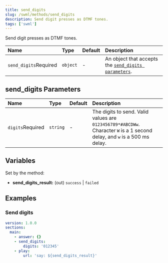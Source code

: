 ```yaml
---
title: send_digits
slug: /swml/methods/send_digits
description: Send digit presses as DTMF tones.
tags: ['swml']
---
```


Send digit presses as DTMF tones.

| Name                                                        | Type     | Default | Description                                                                     |
|:------------------------------------------------------------|:---------|:--------|:--------------------------------------------------------------------------------|
| `send_digits`<span className="required-arg">Required</span> | `object` | -       | An object that accepts the [`send_digits parameters`](#send_digits-parameters). |

## **send_digits Parameters**

| Name                                                   | Type     | Default | Description                                                                                                              |
|:-------------------------------------------------------|:---------|:--------|:-------------------------------------------------------------------------------------------------------------------------|
| `digits`<span className="required-arg">Required</span> | `string` | -       | The digits to send. Valid values are `0123456789*#ABCDWw`. Character `W` is a 1 second delay, and `w` is a 500 ms delay. |

## **Variables**

Set by the method:

- **send_digits_result:** (out) `success` | `failed`

## **Examples**

### Send digits

```yaml andJson
version: 1.0.0
sections:
  main:
    - answer: {}
    - send_digits:
        digits: '012345'
    - play:
        url: 'say: ${send_digits_result}'
```
